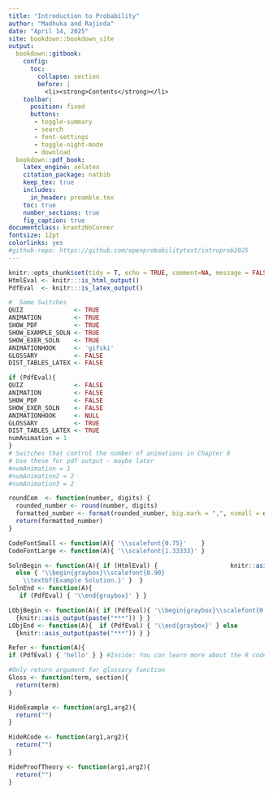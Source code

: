 ```yaml
--- 
title: "Introduction to Probability"
author: "Madhuka and Rajinda"
date: "April 14, 2025"
site: bookdown::bookdown_site
output:
  bookdown::gitbook:
    config:
      toc:
        collapse: section
        before: |
          <li><strong>Contents</strong></li>
    toolbar:
      position: fixed
      buttons:
       - toggle-summary
       - search
       - font-settings
       - toggle-night-mode
       - download
  bookdown::pdf_book:
    latex_engine: xelatex
    citation_package: natbib
    keep_tex: true
    includes:
      in_header: preamble.tex
    toc: true
    number_sections: true
    fig_caption: true
documentclass: krantzNoCorner
fontsize: 12pt
colorlinks: yes
#github-repo: https://github.com/openprobabilitytext/introprob2025
---
```





```r
knitr::opts_chunk$set(tidy = T, echo = TRUE, comment=NA, message = FALSE, warning = FALSE, fig.align = "center")
HtmlEval <- knitr:::is_html_output()
PdfEval  <- knitr:::is_latex_output()

```


```r
#  Some Switches
QUIZ              <- TRUE
ANIMATION         <- TRUE
SHOW_PDF          <- TRUE
SHOW_EXAMPLE_SOLN <- TRUE
SHOW_EXER_SOLN    <- TRUE
ANIMATIONHOOK     <- 'gifski'
GLOSSARY          <- FALSE
DIST_TABLES_LATEX <- FALSE

if (PdfEval){
QUIZ              <- FALSE
ANIMATION         <- FALSE
SHOW_PDF          <- FALSE
SHOW_EXER_SOLN    <- FALSE
ANIMATIONHOOK     <- NULL
GLOSSARY          <- TRUE
DIST_TABLES_LATEX <- TRUE
numAnimation = 1
}
# Switches that control the number of animations in Chapter 6
# Use these for pdf output - maybe later
#numAnimation = 1
#numAnimation2 = 2
#numAnimation3 = 2

roundCom  <- function(number, digits) {
  rounded_number <- round(number, digits)
  formatted_number <- format(rounded_number, big.mark = ",", nsmall = digits)
  return(formatted_number)
}

CodeFontSmall <- function(A){ '\\scalefont{0.75}'    }
CodeFontLarge <- function(A){ '\\scalefont{1.33333}' }

SolnBegin <- function(A){ if (HtmlEval) {                    knitr::asis_output(paste("*Example Solution.*")) } 
  else { '\\begin{graybox}\\scalefont{0.90}
    \\textbf{Example Solution.}' }  }
SolnEnd <- function(A){ 
   if (PdfEval) { '\\end{graybox}' } }

LObjBegin <- function(A){ if (PdfEval){ '\\begin{graybox}\\scalefont{0.90}' } else
  {knitr::asis_output(paste("***")) } }
LObjEnd <- function(A){  if (PdfEval) { '\\end{graybox}' } else
  {knitr::asis_output(paste("***")) } }

Refer <- function(A){
if (PdfEval) { 'hello' } } #Inside: You can learn more about the R code for this example at the online version of this book.

#Only return argument for glossary function
Gloss <- function(term, section){
  return(term)
}

HideExample <- function(arg1,arg2){
  return("")
}

HideRCode <- function(arg1,arg2){
  return("")
}

HideProofTheory <- function(arg1,arg2){
  return("")
}


```
